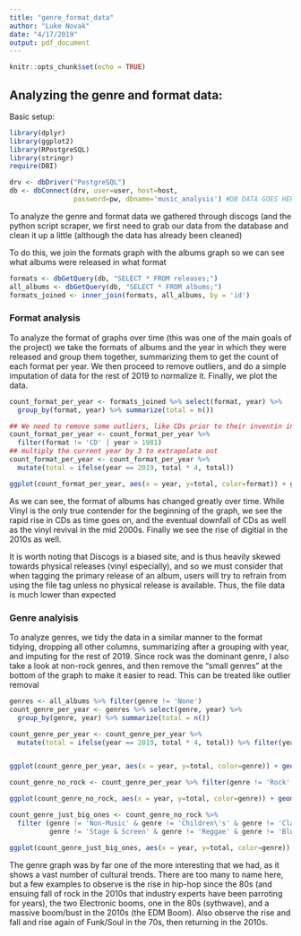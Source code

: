 ```yaml
---
title: "genre_format_data"
author: "Luke Novak"
date: "4/17/2019"
output: pdf_document
---
```


```r
knitr::opts_chunk$set(echo = TRUE)
```

## Analyzing the genre and format data:

Basic setup:
```r
library(dplyr)
library(ggplot2)
library(RPostgreSQL)
library(stringr)
require(DBI)

drv <- dbDriver("PostgreSQL")
db <- dbConnect(drv, user=user, host=host,
                password=pw, dbname='music_analysis') #DB DATA GOES HERE
```

To analyze the genre and format data we gathered through discogs (and the
python script scraper, we first need to grab our data from the database
and clean it up a little (although the data has already been cleaned)

To do this, we join the formats graph with the albums graph so we can see what
albums were released in what format
```r
formats <- dbGetQuery(db, "SELECT * FROM releases;")
all_albums <- dbGetQuery(db, "SELECT * FROM albums;")
formats_joined <- inner_join(formats, all_albums, by = 'id')
```

### Format analysis
To analyze the format of graphs over time (this was one of the main goals of 
the project) we take the formats of albums and the year in which they were 
released and group them together, summarizing them to get the count of each
format per year. We then proceed to remove outliers, and do a simple imputation
of data for the rest of 2019 to normalize it. Finally, we plot the data.
```r
count_format_per_year <- formats_joined %>% select(format, year) %>% 
  group_by(format, year) %>% summarize(total = n())

## We need to remove some outliers, like CDs prior to their inventin in 1982
count_format_per_year <- count_format_per_year %>% 
  filter(format != 'CD' | year > 1981)
## multiply the current year by 3 to extrapolate out
count_format_per_year <- count_format_per_year %>% 
  mutate(total = ifelse(year == 2019, total * 4, total))

ggplot(count_format_per_year, aes(x = year, y=total, color=format)) + geom_line()

```
As we can see, the format of albums has changed greatly over time. While Vinyl
is the only true contender for the beginning of the graph, we see the rapid
rise in CDs as time goes on, and the eventual downfall of CDs as well as the
vinyl revival in the mid 2000s. Finally we see the rise of digitial in the
2010s as well.

It is worth noting that Discogs is a biased site, and is thus heavily skewed
towards physical releases (vinyl especially), and so we must consider that when 
tagging the primary release of an album, users will try to refrain from using
the file tag unless no physical release is available. Thus, the file data is
much lower than expected

### Genre analyisis
To analyze genres, we tidy the data in a similar manner to the format tidying,
dropping all other columns, summarizing after a grouping with year, and
imputing for the rest of 2019. Since rock was the dominant genre, I also take
a look at non-rock genres, and then remove the "small genres" at the bottom
of the graph to make it easier to read. This can be treated like outlier
removal
```r
genres <- all_albums %>% filter(genre != 'None')
count_genre_per_year <- genres %>% select(genre, year) %>% 
  group_by(genre, year) %>% summarize(total = n())

count_genre_per_year <- count_genre_per_year %>% 
  mutate(total = ifelse(year == 2019, total * 4, total)) %>% filter(year > 1955)


ggplot(count_genre_per_year, aes(x = year, y=total, color=genre)) + geom_line()

count_genre_no_rock <- count_genre_per_year %>% filter(genre != 'Rock' & year > 1960)

ggplot(count_genre_no_rock, aes(x = year, y=total, color=genre)) + geom_line()

count_genre_just_big_ones <- count_genre_no_rock %>% 
  filter (genre != 'Non-Music' & genre != 'Children\'s' & genre != 'Classical' &
          genre != 'Stage & Screen' & genre != 'Reggae' & genre != 'Blues' & year != 2019)

ggplot(count_genre_just_big_ones, aes(x = year, y=total, color=genre)) + geom_line()
```

The genre graph was by far one of the more interesting that we had, as it shows
a vast number of cultural trends. There are too many to name here, but a few
examples to observe is the rise in hip-hop since the 80s (and ensuing fall of
rock in the 2010s that industry experts have been parroting for years), the
two Electronic booms, one in the 80s (sythwave), and a massive boom/bust in
the 2010s (the EDM Boom). Also observe the rise and fall and rise again of
Funk/Soul in the 70s, then returning in the 2010s.